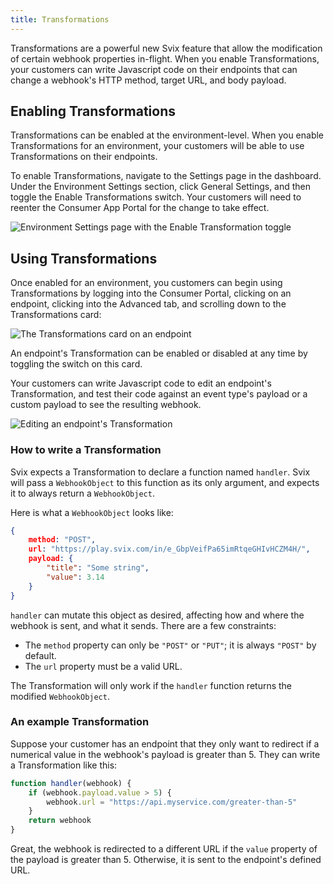 ```yaml
---
title: Transformations
---
```


Transformations are a powerful new Svix feature that allow the modification of certain webhook properties in-flight. When you enable Transformations, your customers can write Javascript code on their endpoints that can change a webhook's HTTP method, target URL, and body payload.

## Enabling Transformations

Transformations can be enabled at the environment-level. When you enable Transformations for an environment, your customers will be able to use Transformations on their endpoints.

To enable Transformations, navigate to the Settings page in the dashboard. Under the Environment Settings section, click General Settings, and then toggle the Enable Transformations switch. Your customers will need to reenter the Consumer App Portal for the change to take effect.

![Environment Settings page with the Enable Transformation toggle](./img/enable-transformations.png)

## Using Transformations

Once enabled for an environment, you customers can begin using Transformations by logging into the Consumer Portal, clicking on an endpoint, clicking into the Advanced tab, and scrolling down to the Transformations card:

![The Transformations card on an endpoint](./img/transformations-card.png)

An endpoint's Transformation can be enabled or disabled at any time by toggling the switch on this card.

Your customers can write Javascript code to edit an endpoint's Transformation, and test their code against an event type's payload or a custom payload to see the resulting webhook.

![Editing an endpoint's Transformation](./img/edit-transformation.png)

### How to write a Transformation

Svix expects a Transformation to declare a function named `handler`. Svix will pass a `WebhookObject` to this function as its only argument, and expects it to always return a `WebhookObject`.

Here is what a `WebhookObject` looks like:

```json
{
	method: "POST",
	url: "https://play.svix.com/in/e_GbpVeifPa65imRtqeGHIvHCZM4H/",
	payload: {
		"title": "Some string",
		"value": 3.14
	}
}
```

`handler` can mutate this object as desired, affecting how and where the webhook is sent, and what it sends. There are a few constraints:
- The `method` property can only be `"POST"` or `"PUT"`; it is always `"POST"` by default.
- The `url` property must be a valid URL.

The Transformation will only work if the `handler` function returns the modified `WebhookObject`.

### An example Transformation

Suppose your customer has an endpoint that they only want to redirect if a numerical value in the webhook's payload is greater than 5. They can write a Transformation like this:

```js
function handler(webhook) {
	if (webhook.payload.value > 5) {
		webhook.url = "https://api.myservice.com/greater-than-5"
	}
	return webhook
}
```

Great, the webhook is redirected to a different URL if the `value` property of the payload is greater than 5. Otherwise, it is sent to the endpoint's defined URL.